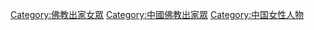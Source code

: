 [[Category:佛教出家女眾|Category:佛教出家女眾]]
[[Category:中國佛教出家眾|Category:中國佛教出家眾]]
[[Category:中国女性人物|Category:中国女性人物]]